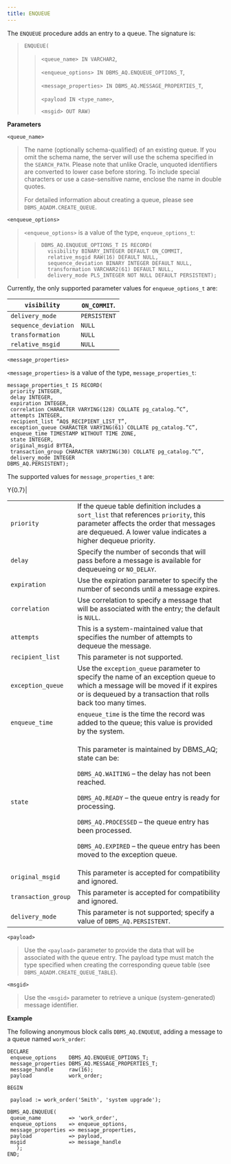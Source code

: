 ```yaml
---
title: ENQUEUE
---
```


The `ENQUEUE` procedure adds an entry to a queue. The signature is:

> `ENQUEUE(`
> 
> > `<queue_name> IN VARCHAR2`,
> > 
> > `<enqueue_options> IN DBMS_AQ.ENQUEUE_OPTIONS_T`,
> > 
> > `<message_properties> IN DBMS_AQ.MESSAGE_PROPERTIES_T`,
> > 
> > `<payload IN <type_name>`,
> > 
> > `<msgid> OUT RAW)`

**Parameters**

`<queue_name>`

> The name (optionally schema-qualified) of an existing queue. If you omit the schema name, the server will use the schema specified in the `SEARCH_PATH`. Please note that unlike Oracle, unquoted identifiers are converted to lower case before storing. To include special characters or use a case-sensitive name, enclose the name in double quotes.
> 
> For detailed information about creating a queue, please see `DBMS_AQADM.CREATE_QUEUE`.

`<enqueue_options>`

> `<enqueue_options>` is a value of the type, `enqueue_options_t`:
> 
> > 
> > 
> > ``` text
> > DBMS_AQ.ENQUEUE_OPTIONS_T IS RECORD(
> >   visibility BINARY_INTEGER DEFAULT ON_COMMIT,
> >   relative_msgid RAW(16) DEFAULT NULL,
> >   sequence_deviation BINARY INTEGER DEFAULT NULL,
> >   transformation VARCHAR2(61) DEFAULT NULL,
> >   delivery_mode PLS_INTEGER NOT NULL DEFAULT PERSISTENT);
> > ```

Currently, the only supported parameter values for `enqueue_options_t` are:

| `visibility`         | `ON_COMMIT`. |
| -------------------- | ------------ |
| `delivery_mode`      | `PERSISTENT` |
| `sequence_deviation` | `NULL`       |
| `transformation`     | `NULL`       |
| `relative_msgid`     | `NULL`       |

`<message_properties>`

`<message_properties>` is a value of the type, `message_properties_t`:

``` text
message_properties_t IS RECORD(
 priority INTEGER,
 delay INTEGER,
 expiration INTEGER,
 correlation CHARACTER VARYING(128) COLLATE pg_catalog.”C”,
 attempts INTEGER,
 recipient_list “AQ$_RECIPIENT_LIST_T”,
 exception_queue CHARACTER VARYING(61) COLLATE pg_catalog.”C”,
 enqueue_time TIMESTAMP WITHOUT TIME ZONE,
 state INTEGER,
 original_msgid BYTEA,
 transaction_group CHARACTER VARYING(30) COLLATE pg_catalog.”C”,
 delivery_mode INTEGER
DBMS_AQ.PERSISTENT);
```

The supported values for `message_properties_t` are:

<div class="tabularcolumns">

Y{0.7}|

</div>

<table>
<colgroup>
<col style="width: 10%" />
<col style="width: 89%" />
</colgroup>
<tbody>
<tr class="odd">
<td><code>priority</code></td>
<td>If the queue table definition includes a <code>sort_list</code> that references <code>priority</code>, this parameter affects the order that messages are dequeued. A lower value indicates a higher dequeue priority.</td>
</tr>
<tr class="even">
<td><code>delay</code></td>
<td>Specify the number of seconds that will pass before a message is available for dequeueing or <code>NO_DELAY</code>.</td>
</tr>
<tr class="odd">
<td><code>expiration</code></td>
<td>Use the expiration parameter to specify the number of seconds until a message expires.</td>
</tr>
<tr class="even">
<td><code>correlation</code></td>
<td>Use correlation to specify a message that will be associated with the entry; the default is <code>NULL</code>.</td>
</tr>
<tr class="odd">
<td><code>attempts</code></td>
<td>This is a system-maintained value that specifies the number of attempts to dequeue the message.</td>
</tr>
<tr class="even">
<td><code>recipient_list</code></td>
<td>This parameter is not supported.</td>
</tr>
<tr class="odd">
<td><code>exception_queue</code></td>
<td>Use the <code>exception_queue</code> parameter to specify the name of an exception queue to which a message will be moved if it expires or is dequeued by a transaction that rolls back too many times.</td>
</tr>
<tr class="even">
<td><code>enqueue_time</code></td>
<td><code>enqueue_time</code> is the time the record was added to the queue; this value is provided by the system.</td>
</tr>
<tr class="odd">
<td><code>state</code></td>
<td><p>This parameter is maintained by DBMS_AQ; state can be:</p>
<p><code>DBMS_AQ.WAITING</code> – the delay has not been reached.</p>
<p><code>DBMS_AQ.READY</code> – the queue entry is ready for processing.</p>
<p><code>DBMS_AQ.PROCESSED</code> – the queue entry has been processed.</p>
<p><code>DBMS_AQ.EXPIRED</code> – the queue entry has been moved to the exception queue.</p></td>
</tr>
<tr class="even">
<td><code>original_msgid</code></td>
<td>This parameter is accepted for compatibility and ignored.</td>
</tr>
<tr class="odd">
<td><code>transaction_group</code></td>
<td>This parameter is accepted for compatibility and ignored.</td>
</tr>
<tr class="even">
<td><code>delivery_mode</code></td>
<td>This parameter is not supported; specify a value of <code>DBMS_AQ.PERSISTENT</code>.</td>
</tr>
</tbody>
</table>

`<payload>`

> Use the `<payload>` parameter to provide the data that will be associated with the queue entry. The payload type must match the type specified when creating the corresponding queue table (see `DBMS_AQADM.CREATE_QUEUE_TABLE`).

`<msgid>`

> Use the `<msgid>` parameter to retrieve a unique (system-generated) message identifier.

**Example**

The following anonymous block calls `DBMS_AQ.ENQUEUE`, adding a message to a queue named `work_order`:

``` text
DECLARE
 enqueue_options    DBMS_AQ.ENQUEUE_OPTIONS_T;
 message_properties DBMS_AQ.MESSAGE_PROPERTIES_T;
 message_handle     raw(16);
 payload            work_order;

BEGIN

 payload := work_order('Smith', 'system upgrade');

DBMS_AQ.ENQUEUE(
 queue_name         => 'work_order',
 enqueue_options    => enqueue_options,
 message_properties => message_properties,
 payload            => payload,
 msgid              => message_handle
   );
END;
```
